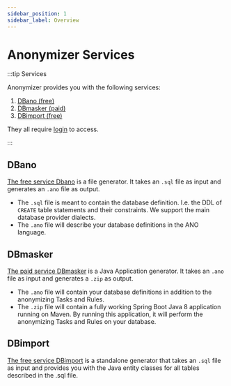 ```yaml
---
sidebar_position: 1
sidebar_label: Overview
---
```


# Anonymizer Services

:::tip Services

Anonymizer provides you with the following services:

1. [DBano (free)](../dbano)
2. [DBmasker (paid)](../dbmasker)
3. [DBimport (free)](../dbimport)

They all require [login](../access) to access.

:::

## DBano

[The free service Dbano](../dbano) is a file generator. It takes an `.sql` file as input and generates an `.ano` file as output.

- The `.sql` file is meant to contain the database definition. I.e. the DDL of `CREATE` table statements and their constraints. We support the main database provider dialects.
- The `.ano` file will describe your database definitions in the ANO language.

## DBmasker

[The paid service DBmasker](../dbmasker) is a Java Application generator. It takes an `.ano` file as input and generates a `.zip` as output.

- The `.ano` file will contain your database definitions in addition to the anonymizing Tasks and Rules.
- The `.zip` file will contain a fully working Spring Boot Java 8 application running on Maven. By running this application, it will perform the anonymizing Tasks and Rules on your database.

## DBimport

[The free service DBimport](../dbimport) is a standalone generator that takes an `.sql` file as input and provides you with the Java entity classes for all tables described in the .sql file.
